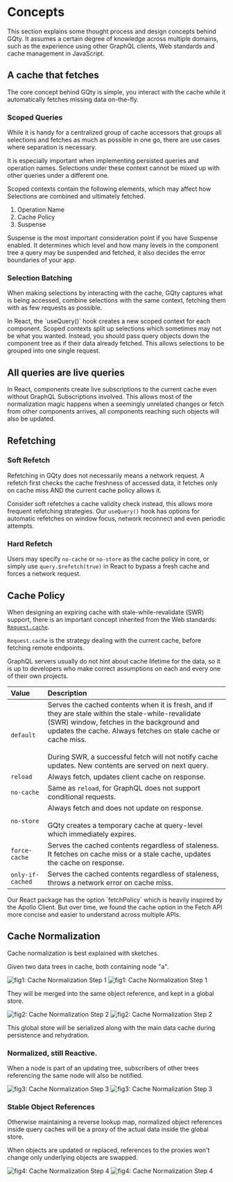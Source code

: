 
# Concepts

<Alert className="mt-3" title="Intended Level: Intermediate">
  This section explains some thought process and design concepts behind GQty. It
  assumes a certain degree of knowledge across multiple domains, such as the
  experience using other GraphQL clients, Web standards and cache management in
  JavaScript.
</Alert>

## A cache that fetches

The core concept behind GQty is simple, you interact with the cache while it
automatically fetches missing data on-the-fly.

### Scoped Queries

While it is handy for a centralized group of cache accessors that groups all
selections and fetches as much as possible in one go, there are use cases where
separation is necessary.

It is especially important when implementing persisted queries and operation
names. Selections under these context cannot be mixed up with other queries
under a different one.

Scoped contexts contain the following elements, which may affect how Selections
are combined and ultimately fetched.

1. Operation Name
1. Cache Policy
1. Suspense

Suspense is the most important consideration point if you have Suspense enabled.
It determines which level and how many levels in the component tree a query may
be suspended and fetched, it also decides the error boundaries of your app.

### Selection Batching

When making selections by interacting with the cache, GQty captures what is
being accessed, combine selections with the same context, fetching them with as
few requests as possible.

<Alert className="mt-5" title="Pass query objects as props">
  In React, the `useQuery()` hook creates a new scoped context for each
  component. Scoped contexts split up selections which sometimes may not be what
  you wanted. Instead, you should pass query objects down the component tree as
  if their data already fetched. This allows selections to be grouped into one
  single request.
</Alert>

## All queries are live queries

In React, components create live subscriptions to the current cache even without
GraphQL Subscriptions involved. This allows most of the normalization magic
happens when a seemingly unrelated changes or fetch from other components
arrives, all components reaching such objects will also be updated.

## Refetching

### Soft Refetch

Refetching in GQty does not necessarily means a network request. A refetch first
checks the cache freshness of accessed data, it fetches only on cache miss AND
the current cache policy allows it.

Consider soft refetches a cache validity check instead, this allows more
frequent refetching strategies. Our `useQuery()` hook has options for automatic
refetches on window focus, network reconnect and even periodic attempts.

### Hard Refetch

Users may specify `no-cache` or `no-store` as the cache policy in core, or
simply use `query.$refetch(true)` in React to bypass a fresh cache and forces a
network request.

## Cache Policy

When designing an expiring cache with stale-while-revalidate (SWR) support,
there is an important concept inherited from the Web standards:
[`Request.cache`](https://developer.mozilla.org/en-US/docs/Web/API/Request/cache).

`Request.cache` is the strategy dealing with the current cache, before fetching
remote endpoints.

GraphQL servers usually do not hint about cache lifetime for the data, so it is
up to developers who make correct assumptions on each and every one of their own
projects.

| Value                         | Description                                                                                                                                                                                                                                                                                                                        |
| :---------------------------- | :--------------------------------------------------------------------------------------------------------------------------------------------------------------------------------------------------------------------------------------------------------------------------------------------------------------------------------- |
| `default`                     | Serves the cached contents when it is fresh, and if they are stale within the stale-while-revalidate (SWR) window, fetches in the background and updates the cache. Always fetches on stale cache or cache miss. <br /><br /> During SWR, a successful fetch will not notify cache updates. New contents are served on next query. |
| `reload`                      | Always fetch, updates client cache on response.                                                                                                                                                                                                                                                                                    |
| `no-cache`                    | Same as `reload`, for GraphQL does not support conditional requests.                                                                                                                                                                                                                                                               |
| `no-store`                    | Always fetch and does not update on response. <br /><br /> GQty creates a temporary cache at query-level which immediately expires.                                                                                                                                                                                                |
| <nobr>`force-cache`</nobr>    | Serves the cached contents regardless of staleness. It fetches on cache miss or a stale cache, updates the cache on response.                                                                                                                                                                                                      |
| <nobr>`only-if-cached`</nobr> | Serves the cached contents regardless of staleness, throws a network error on cache miss.                                                                                                                                                                                                                                          |

<Alert title="Cache Policy is not Fetch Policy">
  Our React package has the option `fetchPolicy` which is heavily inspired by
  the Apollo Client. But over time, we found the cache option in the Fetch API
  more concise and easier to understand across multiple APIs.
</Alert>

## Cache Normalization

Cache normalization is best explained with sketches.

Given two data trees in cache, both containing node "a".

<Image
  className="dark:hidden"
  src={svgNormalization1}
  alt="fig1: Cache Normalization Step 1"
/>
<Image
  className="hidden dark:block"
  src={svgNormalization1Dark}
  alt="fig1: Cache Normalization Step 1"
/>

They will be merged into the same object reference, and kept in a global store.

<Image
  className="dark:hidden"
  src={svgNormalization2}
  alt="fig2: Cache Normalization Step 2"
/>
<Image
  className="hidden dark:block"
  src={svgNormalization2Dark}
  alt="fig2: Cache Normalization Step 2"
/>

This global store will be serialized along with the main data cache during
persistence and rehydration.

### Normalized, still Reactive.

When a node is part of an updating tree, subscribers of other trees referencing
the same node will also be notified.

<Image
  className="dark:hidden"
  src={svgNormalization3}
  alt="fig3: Cache Normalization Step 3"
/>
<Image
  className="hidden dark:block"
  src={svgNormalization3Dark}
  alt="fig3: Cache Normalization Step 3"
/>

### Stable Object References

Otherwise maintaining a reverse lookup map, normalized object references inside
query caches will be a proxy of the actual data inside the global store.

When objects are updated or replaced, references to the proxies won't change
only underlying objects are swapped.

<Image
  className="dark:hidden"
  src={svgNormalization4}
  alt="fig4: Cache Normalization Step 4"
/>
<Image
  className="hidden dark:block"
  src={svgNormalization4Dark}
  alt="fig4: Cache Normalization Step 4"
/>
